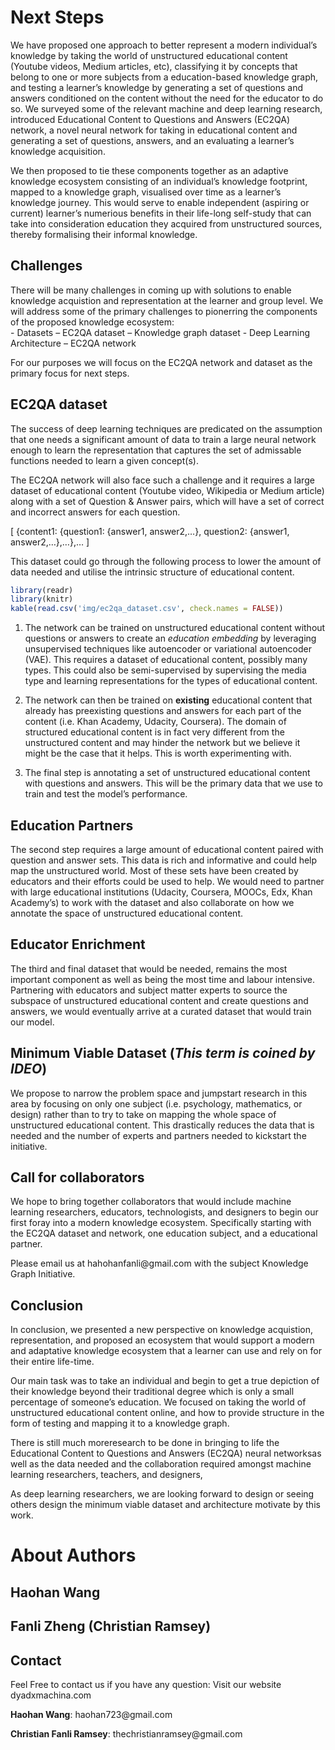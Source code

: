 
# Next Steps

We have proposed one approach to better represent a modern individual's knowledge by taking the world of unstructured educational content (Youtube videos, Medium articles, etc), classifying it by concepts that belong to one or more subjects from a education-based knowledge graph, and testing a learner's knowledge by generating a set of questions and answers conditioned on the content without the need for the educator to do so. We surveyed some of the relevant machine and deep learning research, introduced Educational Content to Questions and Answers (EC2QA) network, a novel neural network for taking in educational content and generating a set of questions, answers, and an evaluating a learner's knowledge acquisition. 

We then proposed to tie these components together as an adaptive knowledge ecosystem consisting of an individual's knowledge footprint, mapped to a knowledge graph, visualised over time as a learner's knowledge journey. This would serve to enable independent (aspiring or current) learner's numerious benefits in their life-long self-study that can take into consideration education they acquired from unstructured sources, thereby formalising their informal knowledge. 


## Challenges

There will be many challenges in coming up with solutions to enable knowledge acquistion and representation at the learner and group level. We will address some of the primary challenges to pionerring the components of the proposed knowledge ecosystem:                                                        
- Datasets
-- EC2QA dataset
-- Knowledge graph dataset
- Deep Learning Architecture
-- EC2QA network

For our purposes we will focus on the EC2QA network and dataset as the primary focus for next steps.

## EC2QA dataset
The success of deep learning techniques are predicated on the assumption that one needs a significant amount of data to train a large neural network enough to learn the representation that captures the set of admissable functions needed to learn a given concept(s). 

The EC2QA network will also face such a challenge and it requires a large dataset of educational content (Youtube video, Wikipedia or Medium article) along with a set of Question & Answer pairs,  which will have a set of correct and incorrect answers for each question.

\[
 \{content1: \{question1: \{answer1, answer2,...\},  question2: \{answer1, answer2,...\},...\},... 
\]

This dataset could go through the following process to lower the amount of data needed and utilise the intrinsic structure of educational content.

```r
library(readr)
library(knitr)
kable(read.csv('img/ec2qa_dataset.csv', check.names = FALSE))

```


1. The network can be trained on unstructured educational content without questions or answers to create an *education embedding* by leveraging unsupervised techniques like autoencoder or variational autoencoder (VAE). This requires a dataset of educational content, possibly many types. This could also be semi-supervised by supervising the media type and learning representations for the types of educational content.

2. The network can then be trained on **existing** educational content that already has preexisting questions and answers for each part of the content (i.e. Khan Academy, Udacity, Coursera). The domain of structured educational content is in fact very different from the unstructured content and may hinder the network but we believe it might be the case that it helps. This is worth experimenting with.

3. The final step is annotating a set of unstructured educational content with questions and answers.
This will be the primary data that we use to train and test the model's performance.


## Education Partners
The second step requires a large amount of educational content paired with question and answer sets. This data is rich and informative and could help map the unstructured world. Most of these sets have been created by educators and their efforts could be used to help. We would need to partner with large educational institutions (Udacity, Coursera, MOOCs, Edx, Khan Academy's) to work with the dataset and also collaborate on how we annotate the space of unstructured educational content.

## Educator Enrichment
The third and final dataset that would be needed, remains the most important component as well as being the most time and labour intensive. Partnering with educators and subject matter experts to source the subspace of unstructured educational content and create questions and answers, we would eventually arrive at a curated dataset that would train our model.

## Minimum Viable Dataset (*This term is coined by IDEO*)

We propose to narrow the problem space and jumpstart research in this area by focusing on only one subject (i.e. psychology, mathematics, or design) rather than to try to take on mapping the whole space of unstructured educational content. This drastically reduces the data that is needed and the number of experts and partners needed to kickstart the initiative.

## Call for collaborators 

We hope to bring together collaborators that would include machine learning researchers, educators, technologists, and designers to begin our first foray into a modern knowledge ecosystem. Specifically starting with the EC2QA dataset and network, one education subject, and a educational partner. 

Please email us at hahohanfanli@gmail.com with the subject Knowledge Graph Initiative.

## Conclusion

In conclusion, we presented a new perspective on knowledge acquistion, representation, and proposed an ecosystem that would support a modern and adaptative knowledge ecosystem that a learner can use and rely on for their entire life-time. 

Our main task was to take an individual and begin to get a true depiction of their knowledge beyond their traditional degree which is only a small percentage of someone's education. We focused on taking the world of unstructured educational content online, and how to provide structure in the form of testing and mapping it to a knowledge graph. 

There is still much moreresearch to be done in bringing to life the Educational Content to Questions and Answers (EC2QA) neural networksas well as the data needed and the collaboration required amongst machine learning researchers, teachers, and designers,

As deep learning researchers, we are looking forward to design or seeing others design the minimum viable dataset and architecture motivate by this work. 

# About Authors

## Haohan Wang

## Fanli Zheng (Christian Ramsey)

## Contact
Feel Free to contact us if you have any question:
Visit our website dyadxmachina.com

**Haohan Wang**: haohan723@gmail.com

**Christian Fanli Ramsey**: thechristianramsey@gmail.com



